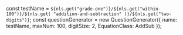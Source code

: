 
const testName = `${nls.get("grade-one")}/${nls.get("within-100")}/${nls.get(
	"addition-and-subtraction"
)}/${nls.get("two-digits")}`;
const questionGenerator = new QuestionGenerator({
	name: testName,
	maxNum: 100,
	digitSize: 2,
	EquationClass: AddSub
});

<Meta title={testName} parameters={defaultDocParams()} />

<Title>{testName.replaceAll("/", " - ")}</Title>

<Canvas className="custom-docs-story">
	<QuizContainer questionGenerator={questionGenerator} />
</Canvas>
